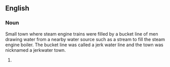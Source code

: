 {{rfd}}
==English==

===Noun===
{{en-noun|sg=[[jerk water]] [[town]]}}

Small town where steam engine trains were filled by a bucket line of men drawing water from a nearby water source such as a stream to fill the steam engine boiler. The bucket line was called a jerk water line and the town was nicknamed a jerkwater town.
# {{defn|English}}